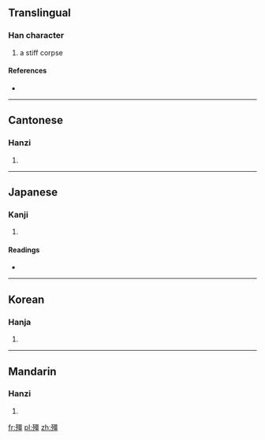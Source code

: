 ==Translingual==

===Han character===
{{Han char|rn=78|rad=歹|as=13|sn=17|four=1121<sub>6</sub>|canj=一弓一田一 (MNMWM)}}

# a stiff corpse

====References====
* {{Han ref|kx=0583.360|dkj=16588|dj=0976.220|hdz=21395.060|uh=6BAD|ud=27565|bh=ED4C|bd=60748}}

----

==Cantonese==

===Hanzi===
{{yue-hanzi|jyut=|y=geung1}}

# {{defn|lang=yue|sort=歹13}}

----

==Japanese==

===Kanji===
{{ja-kanji|grade=|rs=歹13}}

# {{defn|lang=ja|sort=歹13}}

====Readings====
* {{ja-readings|on=[[きょう]] (kyō), [[こう]] (kō)|kun=[[かたくなる]] (katakunaru)}}

----

==Korean==

===Hanja===
{{ko-hanja|hangeul=강|eumhun=|rv=gang|mr=kang|y=kang}}

# {{defn|lang=ko|sort=歹13}}

----

==Mandarin==

===Hanzi===
{{cmn-hanzi|pin=[[jiāng]] ([[jiang1]])|wg=chiang<sup>1</sup>}}

# {{defn|lang=cmn|sort=歹13}}

[[fr:殭]]
[[pl:殭]]
[[zh:殭]]